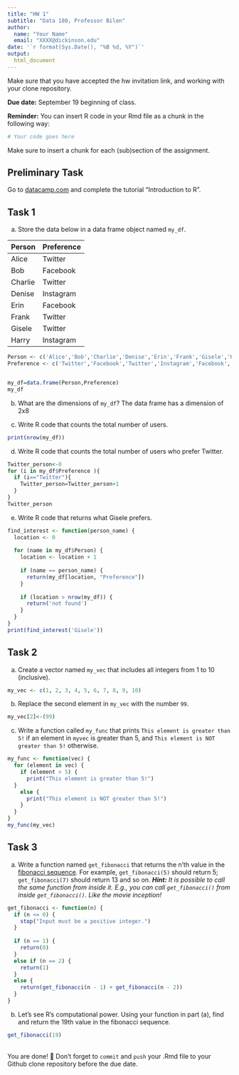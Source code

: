 ```yaml
---
title: "HW 1"
subtitle: "Data 180, Professor Bilen"
author: 
  name: "Your Name"
  email: "XXXX@dickinson.edu"
date: '`r format(Sys.Date(), "%B %d, %Y")`'
output: 
  html_document
---
```

Make sure that you have accepted the hw invitation link, and working with your clone repository.

**Due date:** September 19 beginning of class.

**Reminder:** You can insert R code in your Rmd file as a chunk in the following way:
```r
# Your code goes here
```
Make sure to insert a chunk for each (sub)section of the assignment.

## Preliminary Task
Go to [datacamp.com](https://datacamp.com) and complete the tutorial "Introduction to R".


## Task 1
a) Store the data below in a data frame object named `my_df`.


|Person | Preference|
|:------|:----------|
|Alice | Twitter |
| Bob | Facebook |
| Charlie | Twitter |
| Denise | Instagram |
| Erin | Facebook |
| Frank | Twitter |
| Gisele | Twitter |
| Harry | Instagram |
```r
Person <- c('Alice','Bob','Charlie','Denise','Erin','Frank','Gisele','Harry')
Preference <- c('Twitter','Facebook','Twitter','Instagram','Facebook','Twitter','Twitter','Instagram')


my_df=data.frame(Person,Preference)
my_df
```
b) What are the dimensions of `my_df`?
The data frame has a dimension of 2x8

c) Write R code that counts the total number of users.
```r
print(nrow(my_df))
```

d) Write R code that counts the total number of users who prefer Twitter.
```r
Twitter_person<-0
for (i in my_df$Preference ){
  if (i=="Twitter"){
    Twitter_person=Twitter_person+1
  }
}
Twitter_person
```
e) Write R code that returns what Gisele prefers.
```r
find_interest <- function(person_name) {
  location <- 0
  
  for (name in my_df$Person) {
    location <- location + 1
    
    if (name == person_name) {
      return(my_df[location, "Preference"])
    }
    
    if (location > nrow(my_df)) {
      return('not found')
    }
  }
}
print(find_interest('Gisele'))
```

## Task 2
a) Create a vector named `my_vec` that includes all integers from 1 to 10 (inclusive).
```r
my_vec <- c(1, 2, 3, 4, 5, 6, 7, 8, 9, 10)
```

b) Replace the second element in `my_vec` with the number `99`.
```r
my_vec[2]<-(99)
```
c) Write a function called `my_func` that prints `This element is greater than 5!` if an element in `myvec` is greater than 5, and `This element is NOT greater than 5!` otherwise.
```r
my_func <- function(vec) {
  for (element in vec) {
    if (element > 5) {
      print("This element is greater than 5!")
  }
    else {
      print("This element is NOT greater than 5!")
    }
  }
}
my_func(my_vec)
```

## Task 3
a. Write a function named `get_fibonacci` that returns the n'th value in the [fibonacci sequence]( ). For example, `get_fibonacci(5)` should return 5; `get_fibonacci(7)` should return 13 and so on. ***Hint:** It is possible to call the same function from inside it. E.g., you can call `get_fibonacci()` from inside `get_fibonacci()`. Like the movie inception!*
```r
get_fibonacci <- function(n) {
  if (n <= 0) {
    stop("Input must be a positive integer.")
  }
  
  if (n == 1) {
    return(0)
  } 
  else if (n == 2) {
    return(1)
  } 
  else {
    return(get_fibonacci(n - 1) + get_fibonacci(n - 2))
  }
}
```
b. Let's see R's computational power. Using your function in part (a), find and return the 19th value in the fibonacci sequence.
```r
get_fibonacci(19)
```

<br>
You are done! 🏁 Don't forget to `commit` and `push` your .Rmd file to your Github clone repository before the due date.
<br>

